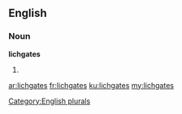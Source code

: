 ==English==

===Noun===
'''lichgates'''

# {{plural of|[[lichgate]]}}

[[Category:English plurals]]

[[ar:lichgates]]
[[fr:lichgates]]
[[ku:lichgates]]
[[my:lichgates]]